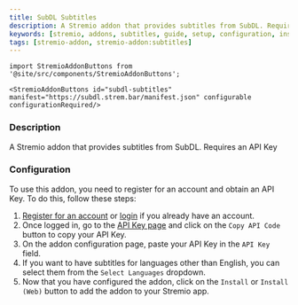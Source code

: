 ```yaml
---
title: SubDL Subtitles
description: A Stremio addon that provides subtitles from SubDL. Requires an API Key
keywords: [stremio, addons, subtitles, guide, setup, configuration, install, link]
tags: [stremio-addon, stremio-addon:subtitles]
---
```


```mdx-code-block
import StremioAddonButtons from '@site/src/components/StremioAddonButtons';

<StremioAddonButtons id="subdl-subtitles" manifest="https://subdl.strem.bar/manifest.json" configurable configurationRequired/> 
```

<h3>Description</h3>

A Stremio addon that provides subtitles from SubDL. Requires an API Key


<h3>Configuration</h3>

To use this addon, you need to register for an account and obtain an API Key. To do this, follow these steps: 

1. [Register for an account](https://subdl.com/panel/register) or [login](https://subdl.com/panel/login?page=/panel/api) if you already have an account.
2. Once logged in, go to the [API Key page](https://subdl.com/panel/api) and click on the `Copy API Code` button to copy your API Key.
3. On the addon configuration page, paste your API Key in the `API Key` field.
4. If you want to have subtitles for languages other than English, you can select them from the `Select Languages` dropdown.
5. Now that you have configured the addon, click on the `Install` or `Install (Web)` button to add the addon to your Stremio app.